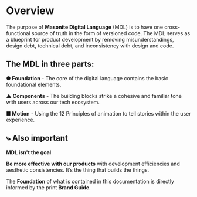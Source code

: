 
<Meta title="Overview|Overview" />

# Overview

The purpose of **Masonite Digital Language** (MDL) is to have one cross-functional source of truth in the form of versioned code. The MDL serves as a blueprint for product development by removing misunderstandings, design debt, technical debt, and inconsistency with design and code.

## The MDL in three parts:

**● Foundation** - The core of the digital language contains the basic foundational elements.

**▲ Components** - The building blocks strike a cohesive and familiar tone with users across our tech ecosystem.

**■ Motion** - Using the 12 Principles of animation to tell stories within the user experience.

## ⤷ Also important

**MDL isn't the goal**

**Be more effective with our products** with development efficiencies and aesthetic consistencies. It’s the thing that builds the things.

The **Foundation** of what is contained in this documentation is directly informed by the print **Brand Guide**.
